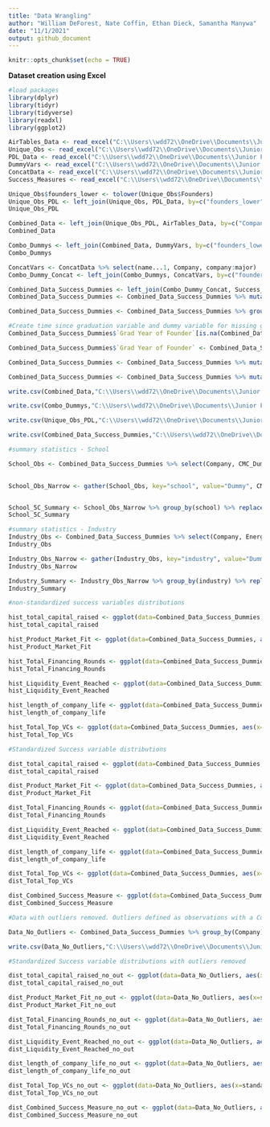 ```yaml
---
title: "Data Wrangling"
author: "William DeForest, Nate Coffin, Ethan Dieck, Samantha Manywa"
date: "11/1/2021"
output: github_document
---
```


```r
knitr::opts_chunk$set(echo = TRUE)
```


**Dataset creation using Excel**

```r
#load packages
library(dplyr)
library(tidyr)
library(tidyverse)
library(readxl)
library(ggplot2)
```


```r
AirTables_Data <- read_excel("C:\\Users\\wdd72\\OneDrive\\Documents\\Junior Fall\\Fintech Practicum\\Fintech_Data\\Companies-Fintech Practicum View.xlsx")
Unique_Obs <- read_excel("C:\\Users\\wdd72\\OneDrive\\Documents\\Junior Fall\\Fintech Practicum\\Fintech_Data\\Unique_Company_Founder_Obs.xlsx")
PDL_Data <- read_excel("C:\\Users\\wdd72\\OneDrive\\Documents\\Junior Fall\\Fintech Practicum\\Fintech_Data\\Final Clean PDL Data.xlsx")
DummyVars <- read_excel("C:\\Users\\wdd72\\OneDrive\\Documents\\Junior Fall\\Fintech Practicum\\Fintech_Data\\Dummy Variables 10.7.21.xlsx")
ConcatData <- read_excel("C:\\Users\\wdd72\\OneDrive\\Documents\\Junior Fall\\Fintech Practicum\\Fintech_Data\\Concatenated_Vars.xlsx")
Success_Measures <- read_excel("C:\\Users\\wdd72\\OneDrive\\Documents\\Junior Fall\\Fintech Practicum\\Fintech_Data\\Success Measures.xlsx")
```
```r
Unique_Obs$founders_lower <- tolower(Unique_Obs$Founders)
Unique_Obs_PDL <- left_join(Unique_Obs, PDL_Data, by=c("founders_lower"="full_name"))
Unique_Obs_PDL
```

```r
Combined_Data <- left_join(Unique_Obs_PDL, AirTables_Data, by=c("Company"="Name"))
Combined_Data
```

```r
Combo_Dummys <- left_join(Combined_Data, DummyVars, by=c("founders_lower"="FOUNDER"))
Combo_Dummys
```

```r
ConcatVars <- ConcatData %>% select(name...1, Company, company:major)
Combo_Dummy_Concat <- left_join(Combo_Dummys, ConcatVars, by=c("founders_lower"="name...1", "Company"="Company"))
```


```r
Combined_Data_Success_Dummies <- left_join(Combo_Dummy_Concat, Success_Measures, by=c("Company"="Company", "Founders.x"="Founders"))
Combined_Data_Success_Dummies <- Combined_Data_Success_Dummies %>% mutate(standard_Total_Capital_Raised = (Total_Capital_Raised - mean(Total_Capital_Raised))/sd(Total_Capital_Raised), standard_Product_Market_Fit = (Product_Market_Fit - mean(Product_Market_Fit))/sd(Product_Market_Fit), standard_Total_Financing_Rounds = (Total_Financing_Rounds - mean(Total_Financing_Rounds))/sd(Total_Financing_Rounds), standard_Liquidity_Event_Reached = (Liquidity_Event_Reached - mean(Liquidity_Event_Reached))/sd(Liquidity_Event_Reached), standard_length_of_company_life = (length_of_company_life - mean(length_of_company_life, na.rm=TRUE))/sd(length_of_company_life, na.rm=TRUE), standard_Total_Top_VCs = (Total_Top_VCs - mean(Total_Top_VCs))/sd(Total_Top_VCs))

Combined_Data_Success_Dummies <- Combined_Data_Success_Dummies %>% group_by(Company) %>% mutate(Combined_Success_Measure = sum(standard_Total_Capital_Raised, standard_Product_Market_Fit, standard_Total_Financing_Rounds, standard_Liquidity_Event_Reached, standard_length_of_company_life, standard_Total_Top_VCs, na.rm=TRUE))
```

```r
#Create time since graduation variable and dummy variable for missing grad year
Combined_Data_Success_Dummies$`Grad Year of Founder`[is.na(Combined_Data_Success_Dummies$`Grad Year of Founder`)] <- 0

Combined_Data_Success_Dummies$`Grad Year of Founder` <- Combined_Data_Success_Dummies$`Grad Year of Founder` %>% str_remove_all(", .{0,4}") %>% as.numeric()

Combined_Data_Success_Dummies <- Combined_Data_Success_Dummies %>% mutate(missing_grad_year = ifelse(`Grad Year of Founder`== "0", 1,0))

Combined_Data_Success_Dummies <- Combined_Data_Success_Dummies %>% mutate(time_since_grad = ifelse(`Grad Year of Founder` != "0", 2021-`Grad Year of Founder`, 0))
```


```r
write.csv(Combined_Data,"C:\\Users\\wdd72\\OneDrive\\Documents\\Junior Fall\\Fintech Practicum\\Fintech_Data\\Master_Combined_Data.csv", row.names = FALSE)
```

```r
write.csv(Combo_Dummys,"C:\\Users\\wdd72\\OneDrive\\Documents\\Junior Fall\\Fintech Practicum\\Fintech_Data\\Combined_with_Dummies.csv", row.names = FALSE)
```

```r
write.csv(Unique_Obs_PDL,"C:\\Users\\wdd72\\OneDrive\\Documents\\Junior Fall\\Fintech Practicum\\Fintech_Data\\Unique_Obs_PDL.csv", row.names = FALSE)
```

```r
write.csv(Combined_Data_Success_Dummies,"C:\\Users\\wdd72\\OneDrive\\Documents\\Junior Fall\\Fintech Practicum\\Fintech_Data\\Combined_Data_For_Regression_11.30.csv", row.names = FALSE)
```

```r
#summary statistics - School

School_Obs <- Combined_Data_Success_Dummies %>% select(Company, CMC_Dummy, Pomona_Dummy, Scripps_Dummy, Pitzer_Dummy, HMC_Dummy)

  
School_Obs_Narrow <- gather(School_Obs, key="school", value="Dummy", CMC_Dummy, Pomona_Dummy, Scripps_Dummy, Pitzer_Dummy, HMC_Dummy)


School_5C_Summary <- School_Obs_Narrow %>% group_by(school) %>% replace(is.na(.), 0) %>% summarize(Number_of_Founders=sum(Dummy))
School_5C_Summary
```

```r
#summary statistics - Industry
Industry_Obs <- Combined_Data_Success_Dummies %>% select(Company, Energy_dummy, Materials_dummy, Industrials_dummy, Utilities_dummy, Healthcare_dummy, Financials_dummy, Information_Technology_dummy, Communication_Services_dummy, Real_Estate_dummy, Food_Production_Distribution_dummy, Fine_Arts_dummy, Retail_dummy, Education_dummy, Professional_services_dummy, Entertainment_dummy, Hospitality_Recreation_dummy, Government_dummy, Public_Service_dummy)
Industry_Obs

Industry_Obs_Narrow <- gather(Industry_Obs, key="industry", value="Dummy", Energy_dummy, Materials_dummy, Industrials_dummy, Utilities_dummy, Healthcare_dummy, Financials_dummy, Information_Technology_dummy, Communication_Services_dummy, Real_Estate_dummy, Food_Production_Distribution_dummy, Fine_Arts_dummy, Retail_dummy, Education_dummy, Professional_services_dummy, Entertainment_dummy, Hospitality_Recreation_dummy, Government_dummy, Public_Service_dummy)
Industry_Obs_Narrow

Industry_Summary <- Industry_Obs_Narrow %>% group_by(industry) %>% replace(is.na(.), 0) %>% summarize(Number_of_Founders=sum(Dummy)) %>% arrange(desc(Number_of_Founders))
Industry_Summary
```

```r
#non-standardized success variables distributions

hist_total_capital_raised <- ggplot(data=Combined_Data_Success_Dummies, aes(x=Total_Capital_Raised)) + geom_histogram()
hist_total_capital_raised

hist_Product_Market_Fit <- ggplot(data=Combined_Data_Success_Dummies, aes(x=Product_Market_Fit)) + geom_histogram()
hist_Product_Market_Fit

hist_Total_Financing_Rounds <- ggplot(data=Combined_Data_Success_Dummies, aes(x=Total_Financing_Rounds)) + geom_histogram()
hist_Total_Financing_Rounds

hist_Liquidity_Event_Reached <- ggplot(data=Combined_Data_Success_Dummies, aes(x=Liquidity_Event_Reached)) + geom_histogram()
hist_Liquidity_Event_Reached

hist_length_of_company_life <- ggplot(data=Combined_Data_Success_Dummies, aes(x=length_of_company_life)) + geom_histogram()
hist_length_of_company_life

hist_Total_Top_VCs <- ggplot(data=Combined_Data_Success_Dummies, aes(x=Total_Top_VCs)) + geom_histogram()
hist_Total_Top_VCs
```


```r
#Standardized Success variable distributions

dist_total_capital_raised <- ggplot(data=Combined_Data_Success_Dummies, aes(x=standard_Total_Capital_Raised)) + geom_histogram()
dist_total_capital_raised

dist_Product_Market_Fit <- ggplot(data=Combined_Data_Success_Dummies, aes(x=standard_Product_Market_Fit)) + geom_histogram()
dist_Product_Market_Fit

dist_Total_Financing_Rounds <- ggplot(data=Combined_Data_Success_Dummies, aes(x=standard_Total_Financing_Rounds)) + geom_histogram()
dist_Total_Financing_Rounds

dist_Liquidity_Event_Reached <- ggplot(data=Combined_Data_Success_Dummies, aes(x=standard_Liquidity_Event_Reached)) + geom_histogram()
dist_Liquidity_Event_Reached

dist_length_of_company_life <- ggplot(data=Combined_Data_Success_Dummies, aes(x=standard_length_of_company_life)) + geom_histogram()
dist_length_of_company_life

dist_Total_Top_VCs <- ggplot(data=Combined_Data_Success_Dummies, aes(x=standard_Total_Top_VCs)) + geom_histogram()
dist_Total_Top_VCs

dist_Combined_Success_Measure <- ggplot(data=Combined_Data_Success_Dummies, aes(x=Combined_Success_Measure)) + geom_histogram()
dist_Combined_Success_Measure

```

```r
#Data with outliers removed. Outliers defined as observations with a Combined_Success_Measure greater than 3x the standard deviation of the Combined_Success_Measure.

Data_No_Outliers <- Combined_Data_Success_Dummies %>% group_by(Company) %>% filter(!(Combined_Success_Measure >= sd(Combined_Data_Success_Dummies$Combined_Success_Measure)*3))

write.csv(Data_No_Outliers,"C:\\Users\\wdd72\\OneDrive\\Documents\\Junior Fall\\Fintech Practicum\\Fintech_Data\\Combined_Data_For_Regression_No_Outliers_11.30.csv", row.names = FALSE)
```

```r
#Standardized Success variable distributions with outliers removed

dist_total_capital_raised_no_out <- ggplot(data=Data_No_Outliers, aes(x=standard_Total_Capital_Raised)) + geom_histogram()
dist_total_capital_raised_no_out

dist_Product_Market_Fit_no_out <- ggplot(data=Data_No_Outliers, aes(x=standard_Product_Market_Fit)) + geom_histogram()
dist_Product_Market_Fit_no_out

dist_Total_Financing_Rounds_no_out <- ggplot(data=Data_No_Outliers, aes(x=standard_Total_Financing_Rounds)) + geom_histogram()
dist_Total_Financing_Rounds_no_out

dist_Liquidity_Event_Reached_no_out <- ggplot(data=Data_No_Outliers, aes(x=standard_Liquidity_Event_Reached)) + geom_histogram()
dist_Liquidity_Event_Reached_no_out

dist_length_of_company_life_no_out <- ggplot(data=Data_No_Outliers, aes(x=standard_length_of_company_life)) + geom_histogram()
dist_length_of_company_life_no_out

dist_Total_Top_VCs_no_out <- ggplot(data=Data_No_Outliers, aes(x=standard_Total_Top_VCs)) + geom_histogram()
dist_Total_Top_VCs_no_out

dist_Combined_Success_Measure_no_out <- ggplot(data=Data_No_Outliers, aes(x=Combined_Success_Measure)) + geom_histogram()
dist_Combined_Success_Measure_no_out

```

